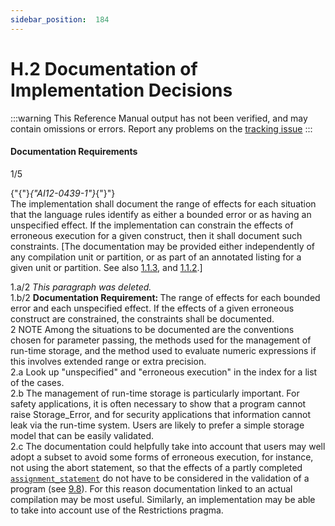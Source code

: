 ```yaml
---
sidebar_position:  184
---
```


# H.2 Documentation of Implementation Decisions

:::warning
This Reference Manual output has not been verified,
and may contain omissions or errors.
Report any problems on the [tracking issue](https://github.com/ada-lang-io/ada-lang-io/issues/20)
:::



#### Documentation Requirements

<AnnotatedOnly>
<MarginText>
1/5
</MarginText>
</AnnotatedOnly>
<p>{"{"}<em>{"AI12-0439-1"}</em>{"}"} <br />The implementation shall document the range of effects for each situation that the language rules identify as either a bounded error or as having an unspecified effect. If the implementation can constrain the effects of erroneous execution for a given construct, then it shall document such constraints. [The documentation may be provided either independently of any compilation unit or partition, or as part of an annotated listing for a given unit or partition. See also <a href="../AA-1/AA-1.1#Subclause_1.1.3">1.1.3</a>, and <a href="../AA-1/AA-1.1#Subclause_1.1.2">1.1.2</a>.] <br /></p>

<AnnotatedOnly>
<MarginText>
1.a/2
</MarginText>
</AnnotatedOnly>
<Admonition type="aarm" aarm="note" title="Note: ">
<em>This paragraph was deleted.</em><br /></Admonition>

<AnnotatedOnly>
<MarginText>
1.b/2
</MarginText>
</AnnotatedOnly>
<Admonition type="aarm" aarm="note" title="Note: ">
<strong>Documentation Requirement: </strong>The range of effects for each bounded error and each unspecified effect. If the effects of a given erroneous construct are constrained, the constraints shall be documented.<br /></Admonition>

<AnnotatedOnly>
<MarginText>
2
</MarginText>
</AnnotatedOnly>
<Admonition type="aarm" aarm="note" title="Note: ">
NOTE   Among the situations to be documented are the conventions chosen for parameter passing, the methods used for the management of run-time storage, and the method used to evaluate numeric expressions if this involves extended range or extra precision.<br /></Admonition>

<AnnotatedOnly>
<MarginText>
2.a
</MarginText>
</AnnotatedOnly>
<Admonition type="aarm" aarm="discussion" title="Discussion: ">
<strong></strong>Look up "unspecified" and "erroneous execution" in the index for a list of the cases.<br /></Admonition>

<AnnotatedOnly>
<MarginText>
2.b
</MarginText>
</AnnotatedOnly>
<Admonition type="aarm" aarm="note" title="Note: ">
The management of run-time storage is particularly important. For safety applications, it is often necessary to show that a program cannot raise Storage_Error, and for security applications that information cannot leak via the run-time system. Users are likely to prefer a simple storage model that can be easily validated.<br /></Admonition>

<AnnotatedOnly>
<MarginText>
2.c
</MarginText>
</AnnotatedOnly>
<Admonition type="aarm" aarm="note" title="Note: ">
The documentation could helpfully take into account that users may well adopt a subset to avoid some forms of erroneous execution, for instance, not using the abort statement, so that the effects of a partly completed <code><a href="../AA-5/AA-5.2#S0173">assignment_statement</a></code> do not have to be considered in the validation of a program (see <a href="../AA-9/AA-9.8">9.8</a>). For this reason documentation linked to an actual compilation may be most useful. Similarly, an implementation may be able to take into account use of the Restrictions pragma. <br /></Admonition>

